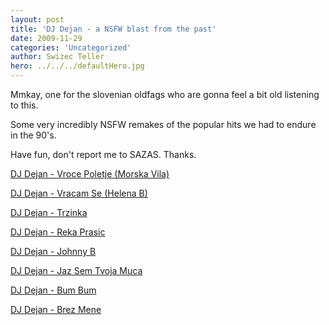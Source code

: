 ```yaml
---
layout: post
title: 'DJ Dejan - a NSFW blast from the past'
date: 2009-11-29
categories: 'Uncategorized'
author: Swizec Teller
hero: ../../../defaultHero.jpg
---
```

Mmkay, one for the slovenian oldfags who are gonna feel a bit old listening to this.



Some very incredibly NSFW remakes of the popular hits we had to endure in the 90's.



Have fun, don't report me to SAZAS. Thanks.



[DJ Dejan - Vroce Poletje (Morska Vila)](http://swizec.com/blog/wp-content/uploads/2009/11/DJ-Dejan-Vroce-Poletje-Morska-Vila.mp3)



[DJ Dejan - Vracam Se (Helena B)](http://swizec.com/blog/wp-content/uploads/2009/11/DJ-Dejan-Vracam-Se-Helena-B.mp3)



[DJ Dejan - Trzinka](http://swizec.com/blog/wp-content/uploads/2009/11/DJ-Dejan-Trzinka.mp3)



[DJ Dejan - Reka Prasic](http://swizec.com/blog/wp-content/uploads/2009/11/DJ-Dejan-Reka-Prasic.mp3)



[DJ Dejan - Johnny B](http://swizec.com/blog/wp-content/uploads/2009/11/DJ-Dejan-Johnny-B.mp3)



[DJ Dejan - Jaz Sem Tvoja Muca](http://swizec.com/blog/wp-content/uploads/2009/11/DJ-Dejan-Jaz-Sem-Tvoja-Muca.mp3)



[DJ Dejan - Bum Bum](http://swizec.com/blog/wp-content/uploads/2009/11/DJ-Dejan-Bum-Bum.mp3)



[DJ Dejan - Brez Mene](http://swizec.com/blog/wp-content/uploads/2009/11/DJ-Dejan-Brez-Mene.mp3)